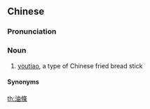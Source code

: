 {{also|油条}}
==Chinese==
{{zh-forms|s=油条}}

===Pronunciation===
{{zh-pron
|m=yóutiáo,er=y
|m-s=yu2tiao2
|c=jau4 tiu4-2
|g=iu4 tieu2
|h=pfs=yù-thiàu
|mn=xm,qz,zz,tp,mg:iû-tiâu
|w=3hhieu diau
|cat=n
}}

===Noun===
{{zh-noun}}

# [[youtiao]], a type of Chinese fried bread stick

====Synonyms====
{{zh-dial}}

{{zh-cat|Foods}}

[[th:油條]]